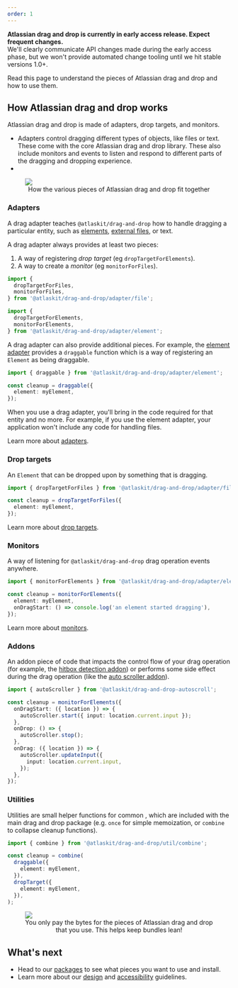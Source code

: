 ```yaml
---
order: 1
---
```



<SectionMessage>

**Atlassian drag and drop is currently in early access release. Expect frequent changes.** <br/>
We'll clearly communicate API changes made during the early access phase, but we won't provide automated change tooling until we hit stable versions 1.0+.

</SectionMessage>

Read this page to understand the pieces of Atlassian drag and drop and how to use them.


## How Atlassian drag and drop works

Atlassian drag and drop is made of adapters, drop targets, and monitors. 

- Adapters control dragging different types of objects, like files or text. These come with the core Atlassian drag and drop library. These also include monitors and events to listen and respond to  different parts of the dragging and dropping experience.
- 

<figure>
  <img src="/images/drag-and-drop--high-level-pieces.png" />
  <figcaption style="text-align:center">
    How the various pieces of Atlassian drag and drop fit together
  </figcaption>
</figure>

### Adapters

A drag adapter teaches `@atlaskit/drag-and-drop` how to handle dragging a particular entity, such as [elements](/components/drag-and-drop/how-it-works/adapters/element-adapter), [external files](/components/drag-and-drop/how-it-works/adapters/file-adapter), or text. 

A drag adapter always provides at least two pieces:

1. A way of registering _drop target_ (eg `dropTargetForElements`).
2. A way to create a _monitor_ (eg `monitorForFiles`).

```ts
import {
  dropTargetForFiles,
  monitorForFiles,
} from '@atlaskit/drag-and-drop/adapter/file';

import {
  dropTargetForElements,
  monitorForElements,
} from '@atlaskit/drag-and-drop/adapter/element';
```

A drag adapter can also provide additional pieces. For example, the [element adapter](/components/drag-and-drop/how-it-works/adapters/element-adapter) provides a `draggable` function which is a way of registering an `Element` as being draggable.

```ts
import { draggable } from '@atlaskit/drag-and-drop/adapter/element';

const cleanup = draggable({
  element: myElement,
});
```
When you use a drag adapter, you'll bring in the code required for that entity and no more. For example, if you use the element adapter, your application won't include any code for handling files.

Learn more about [adapters](/components/drag-and-drop/how-it-works/adapters).


### Drop targets

An `Element` that can be dropped upon by something that is dragging.

```ts
import { dropTargetForFiles } from '@atlaskit/drag-and-drop/adapter/file';

const cleanup = dropTargetForFiles({
  element: myElement,
});
```

Learn more about [drop targets](/components/drag-and-drop/how-it-works/drop-targets).

### Monitors

A way of listening for `@atlaskit/drag-and-drop` drag operation events anywhere.

```ts
import { monitorForElements } from '@atlaskit/drag-and-drop/adapter/element';

const cleanup = monitorForElements({
  element: myElement,
  onDragStart: () => console.log('an element started dragging'),
});
```
Learn more about [monitors](/components/drag-and-drop/monitors).

### Addons

An addon piece of code that impacts the control flow of your drag operation (for example, the [hitbox detection addon](/components/drag-and-drop/packages/hitbox)) or performs some side effect during the drag operation (like the [auto scroller addon](/components/drag-and-drop/packages/autoscroll)).

```ts
import { autoScroller } from '@atlaskit/drag-and-drop-autoscroll';

const cleanup = monitorForElements({
  onDragStart: ({ location }) => {
    autoScroller.start({ input: location.current.input });
  },
  onDrop: () => {
    autoScroller.stop();
  },
  onDrag: ({ location }) => {
    autoScroller.updateInput({
      input: location.current.input,
    });
  },
});
```

### Utilities

Utilities are small helper functions for common , which are included with the main drag and drop package (e.g. `once` for simple memoization, or `combine` to collapse cleanup functions).

```ts
import { combine } from '@atlaskit/drag-and-drop/util/combine';

const cleanup = combine(
  draggable({
    element: myElement,
  }),
  dropTarget({
    element: myElement,
  }),
);
```

<figure>
  <img src="/images/drag-and-drop--only-pay-for-what-you-use.png" />
  <figcaption style="text-align:center">
    You only pay the bytes for the pieces of Atlassian drag and drop that you use. This helps keep bundles lean!
  </figcaption>
</figure>

## What's next

- Head to our [packages](/components/drag-and-drop/packages) to see what pieces you want to use and install.
- Learn more about our [design](/drag-and-drop/design-guidelines/) and [accessibility](/drag-and-drop/accessibility/) guidelines.